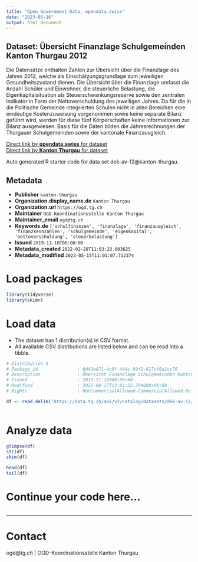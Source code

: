 ```yaml
---
title: "Open Government Data, opendata.swiss"
date: "2023-05-16"
output: html_document
---
```


## Dataset: Übersicht Finanzlage Schulgemeinden Kanton Thurgau 2012

Die Datensätze enthalten Zahlen zur Übersicht über die Finanzlage des Jahres 2012, welche als Einschätzungsgrundlage zum jeweiligen Gesundheitszustand dienen. Die Übersicht über die Finanzlage umfasst die Anzahl Schüler und Einwohner, die steuerliche Belastung, die Eigenkapitalsituation als Steuerschwankungsreserve sowie den zentralen Indikator in Form der Nettoverschuldung des jeweiligen Jahres. Da für die in die Politische Gemeinde integrierten Schulen nicht in allen Bereichen eine eindeutige Kostenzuweisung vorgenommen sowie keine separate Bilanz geführt wird, werden für diese fünf Körperschaften keine Informationen zur Bilanz ausgewiesen. Basis für die Daten bilden die Jahresrechnungen der Thurgauer Schulgemeinden sowie der kantonale Finanzausgleich.

[Direct link by **opendata.swiss** for dataset](https://opendata.swiss/de/dataset/ubersicht-finanzlage-schulgemeinden-kanton-thurgau-2012)<br>
[Direct link by **Kanton Thurgau** for dataset](https://data.tg.ch/explore/dataset/dek-av-12/)

Auto generated R starter code for data set dek-av-12@kanton-thurgau.

## Metadata

- **Publisher** `kanton-thurgau`
- **Organization.display_name.de** `Kanton Thurgau`
- **Organization.url** `https://ogd.tg.ch`
- **Maintainer** `OGD-Koordinationsstelle Kanton Thurgau`
- **Maintainer_email** `ogd@tg.ch`
- **Keywords.de** `['schulfinanzen', 'finanzlage', 'finanzausgleich', 'finanzkennzahlen', 'schulgemeinde', 'eigenkapital', 'nettoverschuldung', 'steuerbelastung']`
- **Issued** `2019-11-18T00:00:00`
- **Metadata_created** `2022-02-28T11:03:23.003625`
- **Metadata_modified** `2023-05-15T11:01:07.712374`


# Load packages

```r

library(tidyverse)
library(skimr)

```

# Load data

-   The dataset has 1 distribution(s) in CSV format.
-   All available CSV distributions are listed below and can be read into a tibble.

```r

# Distribution 0
# Package_id               : 0d43e871-4c9f-444c-99f1-617cf6a1cc76
# Description              : Übersicht Finanzlage Schulgemeinden Kanton Thurgau 2012 (csv)
# Issued                   : 2019-11-18T00:00:00
# Modified                 : 2022-08-17T13:01:32.794000+00:00
# Rights                   : NonCommercialAllowed-CommercialAllowed-ReferenceRequired

df <- read_delim('https://data.tg.ch/api/v2/catalog/datasets/dek-av-12/exports/csv')



```

# Analyze data

```r

glimpse(df)
str(df)
skim(df)

head(df)
tail(df)

```

# Continue your code here...

```r

```

------------------------------------------------------------------------

# Contact

ogd@tg.ch | OGD-Koordinationsstelle Kanton Thurgau
